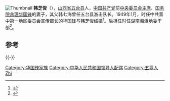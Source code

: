 [[File:Han_Zhijun.jpg|Thumbnail]]
'''韩芝俊'''（{{bd|1930年|2月21日||catIdx=Han韩芝俊}}），[[山西省|山西省]][[五台县|五台县]]人，[[中国共产党|中国共产党]]前[[中国共产党中央委员会主席|中央委员会主席]]、[[中华人民共和国国务院总理|国务院总理]][[华国锋|华国锋]]的妻子，其父韩七海曾任五台县游击队长。1949年1月，时任中共晋中第一地区委员会宣传部长的华国锋与韩芝俊结婚<ref>{{Cite book|title=《名人传记》珍藏本 历史的警示|last=《名人传记》编辑部编|publisher=河南文艺出版社|year=2015年12月|isbn=978-7-5559-0286-7|pages=70-71|publication-place=郑州}}</ref>。后担任时任湖南湘潭地委干部<ref>{{Cite book|title=中国农业合作化运动口述史|last=马社香著|publisher=[[中央文献出版社|中央文献出版社]]|year=2012年9月|isbn=978-7-5073-3618-4|pages=451|publication-place=北京}}</ref>。

==参考==
{{reflist}}
{{-}}
{{start box}}{{s-hon}}
{{s-before|[[邓颖超|邓颖超]]|[[周恩来|周恩来]]夫人}}
{{s-title|[[中华人民共和国国务院总理|中华人民共和国国务院总理]]夫人|1976年2月2日—1980年9月10日}}
{{s-after|[[梁伯琪|梁伯琪]]|[[赵紫阳|赵紫阳]]夫人}}
{{s-before|[[江青|江青]]|[[毛泽东|毛泽东]]夫人}}
{{s-title|[[中華人民共和國最高領導人|中華人民共和國最高領導人]]夫人|1976年9月9日一1978年12月18日}}
{{s-after|[[卓琳|卓琳]]|[[邓小平|邓小平]]夫人}}
{{end box}}

{{中华人民共和国最高领导人夫人}}
{{normdaten}}
{{DEFAULTSORT:Han zhijun}}
[[Category:华国锋家族|Category:华国锋家族]]
[[Category:中华人民共和国领导人配偶|Category:中华人民共和国领导人配偶]]
[[Category:五臺人|Category:五臺人]]
[[Category:韩姓|Zhi]]
{{china-bio-stub}}